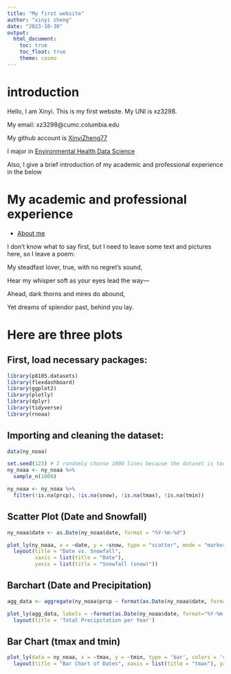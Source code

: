 ```yaml
---
title: "My first website"
author: "xinyi zheng"
date: "2023-10-30"
output: 
  html_document:
    toc: true
    toc_float: true
    theme: cosmo
---
```

# introduction
Hello, I am Xinyi. This is my first website. 
My UNI is xz3298. 

My email: xz3298@cumc.columbia.edu

My github account is [XinyiZheng77](https://github.com/XinyiZheng7)

I major in [Environmental Health Data Science](https://www.publichealth.columbia.edu/academics/degrees/master-science/environmental-health-data-science)

Also, I give a brief introduction of my academic and professional experience in the below 

# My academic and professional experience

* [About me](about.html)


I don’t know what to say first, but I need to leave some text and pictures here, so I leave a poem:


My steadfast lover, true, with no regret's sound,

Hear my whisper soft as your eyes lead the way—

Ahead, dark thorns and mires do abound,

Yet dreams of splendor past, behind you lay.

# Here are three plots
## First, load necessary packages:
```r
library(p8105.datasets)
library(flexdashboard)
library(ggplot2)
library(plotly)
library(dplyr)
library(tidyverse)
library(rnoaa)
```
## Importing and cleaning the dataset:
```r
data(ny_noaa)

set.seed(123) # I randomly choose 1000 lines because the dataset is too large
ny_noaa <- ny_noaa %>%
  sample_n(1000)

ny_noaa <- ny_noaa %>%
  filter(!is.na(prcp), !is.na(snow), !is.na(tmax), !is.na(tmin))
```

## Scatter Plot (Date and Snowfall)
```r
ny_noaa$date <- as.Date(ny_noaa$date, format = "%Y-%m-%d")

plot_ly(ny_noaa, x = ~date, y = ~snow, type = "scatter", mode = "markers") %>%
  layout(title = "Date vs. Snowfall",
         xaxis = list(title = "Date"),
         yaxis = list(title = "Snowfall (snow)"))
```

## Barchart (Date and Precipitation)
```r
agg_data <- aggregate(ny_noaa$prcp ~ format(as.Date(ny_noaa$date, format="%Y-%m-%d"), "%Y"), FUN=sum)

plot_ly(agg_data, labels = ~format(as.Date(ny_noaa$date, format="%Y-%m-%d"), "%Y"), values = ~ny_noaa$prcp, type = 'pie') %>%
  layout(title = 'Total Precipitation per Year')
```

## Bar Chart (tmax and tmin)
```r
plot_ly(data = ny_noaa, x = ~tmax, y = ~tmin, type = 'bar', colors = 'viridis') %>%
  layout(title = "Bar Chart of Dates", xaxis = list(title = "tmax"), yaxis = list(title = "Count"))
```











